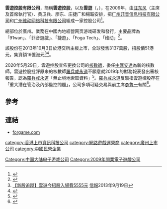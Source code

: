 {{Otheruses|subject=一家公司|other=书籍名称|云游 (诗集)}}

{{NoteTA
| G1 = Games
| G2 = Games-zh
}}

'''雲遊控股有限公司'''，簡稱'''雲遊控股'''，以及'''雲遊'''（'''{{lang-en|Forgame Holdings Limited}}'''，{{hkex|0484}}），在2009年，由[[汪东风|汪东风]]（主席及首席執行官）、黄卫兵、廖东、庄捷广和楊韜安排，把[[广州菲音信息科技有限公司|广州菲音信息科技有限公司]]和[[广州维动网络科技有限公司|广州维动网络科技有限公司]]組成一家控股公司<ref>{{Cite web |url=http://www.forgame.com/course.html |title=雲遊控股有限公司發展歷程 |access-date=2013-09-19 |archive-url=https://web.archive.org/web/20130909215510/http://forgame.com/course.html |archive-date=2013-09-09 |dead-url=no }}</ref>。

總部位於廣州。業務在中國內地經營网页游戏研发和發行，主要品牌為「91wan」、「菲音遊戲」、「捷遊」、「Foga Tech」、「维动」<ref>{{Cite web |url=http://www.forgame.com/about.html |title=雲遊控股有限公司簡介 |access-date=2013-09-19 |archive-url=https://web.archive.org/web/20130909225728/http://forgame.com/about.html |archive-date=2013-09-09 |dead-url=no }}</ref>。

該股份在2013年10月3日於港交所主板上市，全球發售3137萬股，招股價51港元，集資額16億港元<ref>[http://www.hkej.com/template/onlinenews/jsp/detail.jsp?title_id=161580 【新股追蹤】雲遊今招股入場費5555元] {{Wayback|url=http://www.hkej.com/template/onlinenews/jsp/detail.jsp?title_id=161580 |date=20131004231018 }}[[信報|信報]]2013年9月19日</ref><ref>{{Cite web |url=http://www.hkexnews.hk/listedco/listconews/sehk/2013/0919/00484_1730846/C102.pdf |title=雲遊控股有限公司招股資料 |access-date=2013-09-19 |archive-url=https://web.archive.org/web/20131005015048/http://www.hkexnews.hk/listedco/listconews/sehk/2013/0919/00484_1730846/C102.pdf |archive-date=2013-10-05 |dead-url=no }}</ref>。

2020年5月29日，雲遊控股宣佈更換公司的[[核數師|核數師]]，委任[[中匯安達|中匯安達]]為新的核數師。雲遊控股批評原來的核數師[[羅兵咸永道|羅兵咸永道]]不願意就2019年的財務報表發出審核報告，認為[[羅兵咸永道|羅兵咸永道]]「無止境地索取資料」<ref>{{Cite web|url=https://news.mingpao.com/pns/經濟/article/20200531/s00004/1590862186010/雲遊辭退核數師-批永無止境索資料|title=雲遊辭退核數師 批永無止境索資料|date=2020-05-31|work=明報|accessdate=2020-06-10}}</ref>。[[羅兵咸永道|羅兵咸永道]]反駁指雲遊控股存在「重大潛在管治及內部監控問題」，公司多項可疑交易與前主席[[李魯一|李魯一]]有關<ref>{{Cite web|url=https://news.mingpao.com/pns/%e7%b6%93%e6%bf%9f/article/20200610/s00004/1591728085276/%e7%be%85%e5%85%b5%e5%92%b8%e7%82%ae%e8%bd%9f%e9%9b%b2%e9%81%8a%e5%a4%9a%e7%96%91%e5%9c%98%e6%9c%aa%e8%a7%a3-%e4%b8%8a%e6%9c%88%e9%81%ad%e3%80%8c%e9%ab%98%e8%aa%bf%e3%80%8d%e7%bd%b7%e5%85%8d-%e8%a2%ab%e6%8c%87%e3%80%8c%e7%84%a1%e6%ad%a2%e5%a2%83%e7%b4%a2%e8%b3%87%e6%96%99%e3%80%8d|title=羅兵咸炮轟雲遊多疑團未解  上月遭「高調」罷免  被指「無止境索資料」|date=2020-06-10|work=明報|accessdate=2020-06-10}}</ref>。

==參考==
{{reflist}}

==連結==
*[http://www.forgame.com forgame.com]

{{中国大陸电子游戏公司}}

[[category:香港上市資訊科技公司|category:香港上市資訊科技公司]]
[[category:網路遊戲運營商|category:網路遊戲運營商]]
[[category:廣州上市公司|category:廣州上市公司]]
[[Category:中国大陆电子游戏公司|Category:中国大陆电子游戏公司]]
[[category:中國民營企業|category:中國民營企業]]
[[Category:2009年開業電子遊戲公司|Category:2009年開業電子遊戲公司]]